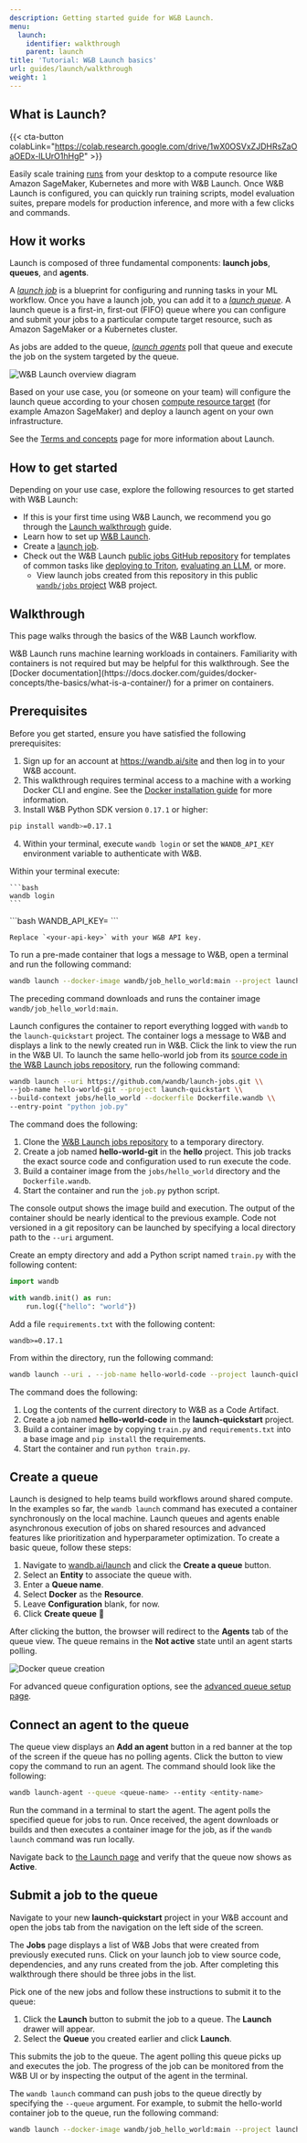 ```yaml
---
description: Getting started guide for W&B Launch.
menu:
  launch:
    identifier: walkthrough
    parent: launch
title: 'Tutorial: W&B Launch basics'
url: guides/launch/walkthrough
weight: 1
---
```

## What is Launch? 

{{< cta-button colabLink="https://colab.research.google.com/drive/1wX0OSVxZJDHRsZaOaOEDx-lLUrO1hHgP" >}}

Easily scale training [runs](/guides/models/track/runs/) from your desktop to a compute resource like Amazon SageMaker, Kubernetes and more with W&B Launch. Once W&B Launch is configured, you can quickly run training scripts, model evaluation suites, prepare models for production inference, and more with a few clicks and commands. 

## How it works

Launch is composed of three fundamental components: **launch jobs**, **queues**, and **agents**.

A [*launch job*](./launch-terminology.md#launch-job) is a blueprint for configuring and running tasks in your ML workflow. Once you have a launch job, you can add it to a [*launch queue*](./launch-terminology.md#launch-queue). A launch queue is a first-in, first-out (FIFO) queue where you can configure and submit your jobs to a particular compute target resource, such as Amazon SageMaker or a Kubernetes cluster. 

As jobs are added to the queue, [*launch agents*](./launch-terminology.md#launch-agent) poll that queue and execute the job on the system targeted by the queue.

<Frame>
    <img src="/images/launch/launch_overview.png" alt="W&B Launch overview diagram"  />
</Frame>

Based on your use case, you (or someone on your team) will configure the launch queue according to your chosen [compute resource target](./launch-terminology.md#target-resources) (for example Amazon SageMaker) and deploy a launch agent on your own infrastructure. 

See the [Terms and concepts](./launch-terminology) page for more information about Launch.

## How to get started

Depending on your use case, explore the following resources to get started with W&B Launch:

* If this is your first time using W&B Launch, we recommend you go through the [Launch walkthrough](#walkthrough) guide.
* Learn how to set up [W&B Launch](/launch/set-up-launch/).
* Create a [launch job](./create-and-deploy-jobs/create-launch-job).
* Check out the W&B Launch [public jobs GitHub repository](https://github.com/wandb/launch-jobs) for templates of common tasks like [deploying to Triton](https://github.com/wandb/launch-jobs/tree/main/jobs/deploy_to_nvidia_triton), [evaluating an LLM](https://github.com/wandb/launch-jobs/tree/main/jobs/openai_evals), or more.
    * View launch jobs created from this repository in this public [`wandb/jobs` project](https://wandb.ai/wandb/jobs/jobs) W&B project.

## Walkthrough

This page walks through the basics of the W&B Launch workflow.

<Note>
W&B Launch runs machine learning workloads in containers. Familiarity with containers is not required but may be helpful for this walkthrough. See the [Docker documentation](https://docs.docker.com/guides/docker-concepts/the-basics/what-is-a-container/) for a primer on containers.
</Note>

## Prerequisites

Before you get started, ensure you have satisfied the following prerequisites:

1. Sign up for an account at https://wandb.ai/site and then log in to your W&B account. 
2. This walkthrough requires terminal access to a machine with a working Docker CLI and engine. See the [Docker installation guide](https://docs.docker.com/engine/install/) for more information. 
3. Install W&B Python SDK version `0.17.1` or higher:
```bash
pip install wandb>=0.17.1
```
4. Within your terminal, execute `wandb login` or set the `WANDB_API_KEY` environment variable to authenticate with W&B.

<Tabs>
<Tab title="Tab">
Within your terminal execute:
    
    ```bash
    wandb login
    ```
</Tab>
<Tab title="Tab">
```bash
    WANDB_API_KEY=<your-api-key>
    ```

    Replace `<your-api-key>` with your W&B API key.
</Tab>
<Tab title="Tab">
To run a pre-made container that logs a message to W&B, open a terminal and run the following command:

```bash
wandb launch --docker-image wandb/job_hello_world:main --project launch-quickstart
```

The preceding command downloads and runs the container image `wandb/job_hello_world:main`. 

Launch configures the container to report everything logged with `wandb` to the `launch-quickstart` project. The container logs a message to W&B and displays a link to the newly created run in W&B. Click the link to view the run in the W&B UI.
</Tab>
<Tab title="Tab">
To launch the same hello-world job from its [source code in the W&B Launch jobs repository](https://github.com/wandb/launch-jobs), run the following command:

```bash
wandb launch --uri https://github.com/wandb/launch-jobs.git \\
--job-name hello-world-git --project launch-quickstart \\ 
--build-context jobs/hello_world --dockerfile Dockerfile.wandb \\ 
--entry-point "python job.py"
```
The command does the following:
1. Clone the [W&B Launch jobs repository](https://github.com/wandb/launch-jobs) to a temporary directory.
2. Create a job named **hello-world-git** in the **hello** project. This job tracks the exact source code and configuration used to run execute the code.
3. Build a container image from the `jobs/hello_world` directory and the `Dockerfile.wandb`.
4. Start the container and run the `job.py` python script.

The console output shows the image build and execution. The output of the container should be nearly identical to the previous example.
</Tab>
<Tab title="Tab">
Code not versioned in a git repository can be launched by specifying a local directory path to the `--uri` argument. 

Create an empty directory and add a Python script named `train.py` with the following content:

```python
import wandb

with wandb.init() as run:
    run.log({"hello": "world"})
```

Add a file `requirements.txt` with the following content:

```text
wandb>=0.17.1
```

From within the directory, run the following command:

```bash
wandb launch --uri . --job-name hello-world-code --project launch-quickstart --entry-point "python train.py"
```

The command does the following:
1. Log the contents of the current directory to W&B as a Code Artifact.
2. Create a job named **hello-world-code** in the **launch-quickstart** project.
3. Build a container image by copying `train.py` and `requirements.txt` into a base image and `pip install` the requirements.
4. Start the container and run `python train.py`.
</Tab>
</Tabs>

## Create a queue

Launch is designed to help teams build workflows around shared compute. In the examples so far, the `wandb launch` command has executed a container synchronously on the local machine. Launch queues and agents enable asynchronous execution of jobs on shared resources and advanced features like prioritization and hyperparameter optimization. To create a basic queue, follow these steps:

1. Navigate to [wandb.ai/launch](https://wandb.ai/launch) and click the **Create a queue** button.
2. Select an **Entity** to associate the queue with. 
3. Enter a **Queue name**.
4. Select **Docker** as the **Resource**.
5. Leave **Configuration** blank, for now.
6. Click **Create queue** :rocket:

After clicking the button, the browser will redirect to the **Agents** tab of the queue view. The queue remains in the **Not active** state until an agent starts polling.

<Frame>
    <img src="/images/launch/create_docker_queue.gif" alt="Docker queue creation"  />
</Frame>

For advanced queue configuration options, see the [advanced queue setup page](/launch/set-up-launch/setup-queue-advanced).

## Connect an agent to the queue

The queue view displays an **Add an agent** button in a red banner at the top of the screen if the queue has no polling agents. Click the button to view copy the command to run an agent. The command should look like the following:

```bash
wandb launch-agent --queue <queue-name> --entity <entity-name>
```

Run the command in a terminal to start the agent. The agent polls the specified queue for jobs to run. Once received, the agent downloads or builds and then executes a container image for the job, as if the `wandb launch` command was run locally.

Navigate back to [the Launch page](https://wandb.ai/launch) and verify that the queue now shows as **Active**.

## Submit a job to the queue

Navigate to your new **launch-quickstart** project in your W&B account and open the jobs tab from the navigation on the left side of the screen.

The **Jobs** page displays a list of W&B Jobs that were created from previously executed runs. Click on your launch job to view source code, dependencies, and any runs created from the job. After completing this walkthrough there should be three jobs in the list.


Pick one of the new jobs and follow these instructions to submit it to the queue:

1. Click the **Launch** button to submit the job to a queue. The **Launch** drawer will appear. 
2. Select the **Queue** you created earlier and click **Launch**. 

This submits the job to the queue. The agent polling this queue picks up and executes the job. The progress of the job can be monitored from the W&B UI or by inspecting the output of the agent in the terminal.

The `wandb launch` command can push jobs to the queue directly by specifying the `--queue` argument. For example, to submit the hello-world container job to the queue, run the following command:

```bash
wandb launch --docker-image wandb/job_hello_world:main --project launch-quickstart --queue <queue-name>
```